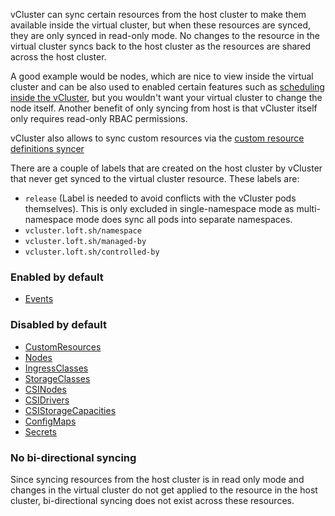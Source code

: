 vCluster can sync certain resources from the host cluster to make them available inside the virtual cluster, but when these resources are
synced, they are only synced in read-only mode. No changes to the resource in the virtual cluster syncs back to the host cluster as the
resources are shared across the host cluster.

A good example would be nodes, which are nice to view inside the virtual cluster and can be also used to enabled certain features such as [scheduling inside the vCluster](/vcluster/configure/vcluster-yaml/control-plane/other/advanced/virtual-scheduler),
but you wouldn't want your virtual cluster to change the node itself. Another benefit of only syncing from host is that vCluster itself only requires read-only RBAC permissions.

vCluster also allows to sync custom resources via the [custom resource definitions syncer](/vcluster/configure/vcluster-yaml/sync/from-host/custom-resources)

There are a couple of labels that are created on the host cluster by vCluster that never get synced to the virtual cluster resource. These labels are:

* `release` (Label is needed to avoid conflicts with the vCluster pods themselves). This is only excluded in single-namespace mode as multi-namespace mode does sync all pods into separate namespaces.
* `vcluster.loft.sh/namespace`
* `vcluster.loft.sh/managed-by`
* `vcluster.loft.sh/controlled-by`

### Enabled by default

* [Events](/vcluster/configure/vcluster-yaml/sync/from-host/events)

### Disabled by default
* [CustomResources](/vcluster/configure/vcluster-yaml/sync/from-host/custom-resources)
* [Nodes](/vcluster/configure/vcluster-yaml/sync/from-host/nodes)
* [IngressClasses](/vcluster/configure/vcluster-yaml/sync/from-host/ingress-classes)
* [StorageClasses](/vcluster/configure/vcluster-yaml/sync/from-host/storage-classes)
* [CSINodes](/vcluster/configure/vcluster-yaml/sync/from-host/csi-nodes)
* [CSIDrivers](/vcluster/configure/vcluster-yaml/sync/from-host/csi-drivers)
* [CSIStorageCapacities](/vcluster/configure/vcluster-yaml/sync/from-host/csi-storage-capacities)
* [ConfigMaps](/vcluster/configure/vcluster-yaml/sync/from-host/configmaps)
* [Secrets](/vcluster/configure/vcluster-yaml/sync/from-host/secrets)

### No bi-directional syncing

Since syncing resources from the host cluster is in read only mode and changes in the virtual cluster do not
get applied to the resource in the host cluster, bi-directional syncing does not exist across these resources.

